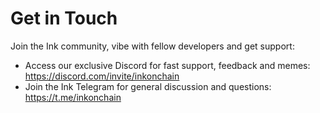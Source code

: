 # Get in Touch

Join the Ink community, vibe with fellow developers and get support:

- Access our exclusive Discord for fast support, feedback and memes: https://discord.com/invite/inkonchain
- Join the Ink Telegram for general discussion and questions: https://t.me/inkonchain


